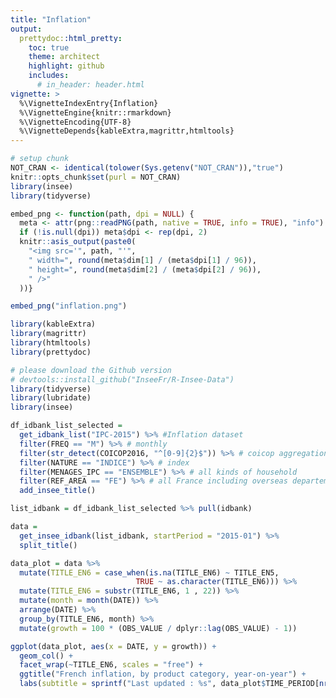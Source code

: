 ---
title: "Inflation"
output:
  prettydoc::html_pretty:
    toc: true
    theme: architect
    highlight: github
    includes:
      # in_header: header.html
vignette: >
  %\VignetteIndexEntry{Inflation} 
  %\VignetteEngine{knitr::rmarkdown} 
  %\VignetteEncoding{UTF-8}
  %\VignetteDepends{kableExtra,magrittr,htmltools}
---

```{r setup,echo=FALSE, include=FALSE}
# setup chunk
NOT_CRAN <- identical(tolower(Sys.getenv("NOT_CRAN")),"true")
knitr::opts_chunk$set(purl = NOT_CRAN)
library(insee)
library(tidyverse)

embed_png <- function(path, dpi = NULL) {
  meta <- attr(png::readPNG(path, native = TRUE, info = TRUE), "info")
  if (!is.null(dpi)) meta$dpi <- rep(dpi, 2)
  knitr::asis_output(paste0(
    "<img src='", path, "'",
    " width=", round(meta$dim[1] / (meta$dpi[1] / 96)),
    " height=", round(meta$dim[2] / (meta$dpi[2] / 96)),
    " />"
  ))}
```

```{r, echo = FALSE}
embed_png("inflation.png")
```

```{r message=FALSE, warning=FALSE, include=FALSE}
library(kableExtra)
library(magrittr)
library(htmltools)
library(prettydoc)
```

```{r message = FALSE, warning=FALSE, eval = FALSE}
# please download the Github version
# devtools::install_github("InseeFr/R-Insee-Data")
library(tidyverse)
library(lubridate)
library(insee)

df_idbank_list_selected =
  get_idbank_list("IPC-2015") %>% #Inflation dataset
  filter(FREQ == "M") %>% # monthly
  filter(str_detect(COICOP2016, "^[0-9]{2}$")) %>% # coicop aggregation level
  filter(NATURE == "INDICE") %>% # index
  filter(MENAGES_IPC == "ENSEMBLE") %>% # all kinds of household
  filter(REF_AREA == "FE") %>% # all France including overseas departements
  add_insee_title()

list_idbank = df_idbank_list_selected %>% pull(idbank)

data = 
  get_insee_idbank(list_idbank, startPeriod = "2015-01") %>% 
  split_title()

data_plot = data %>%
  mutate(TITLE_EN6 = case_when(is.na(TITLE_EN6) ~ TITLE_EN5,
                            TRUE ~ as.character(TITLE_EN6))) %>%
  mutate(TITLE_EN6 = substr(TITLE_EN6, 1 , 22)) %>%
  mutate(month = month(DATE)) %>%
  arrange(DATE) %>%
  group_by(TITLE_EN6, month) %>%
  mutate(growth = 100 * (OBS_VALUE / dplyr::lag(OBS_VALUE) - 1))

ggplot(data_plot, aes(x = DATE, y = growth)) +
  geom_col() +
  facet_wrap(~TITLE_EN6, scales = "free") +
  ggtitle("French inflation, by product category, year-on-year") +
  labs(subtitle = sprintf("Last updated : %s", data_plot$TIME_PERIOD[nrow(data_plot)]))

```
